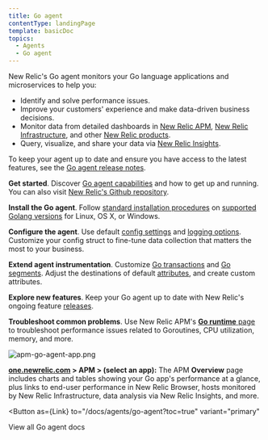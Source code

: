 ```yaml
---
title: Go agent
contentType: landingPage
template: basicDoc
topics:
  - Agents
  - Go agent
---
```



New Relic's Go agent monitors your Go language applications and microservices to help you:

* Identify and solve performance issues.
* Improve your customers' experience and make data-driven business decisions.
* Monitor data from detailed dashboards in [New Relic APM](/docs/apm/new-relic-apm/getting-started/introduction-new-relic-apm), [New Relic Infrastructure](/docs/infrastructure/new-relic-infrastructure/getting-started/introduction-new-relic-infrastructure), and other [New Relic products](https://newrelic.com/products).
* Query, visualize, and share your data via [New Relic Insights](/docs/insights/using-insights-ui/getting-started/introduction-new-relic-insights).

To keep your agent up to date and ensure you have access to the latest features, see the [Go agent release notes](/docs/release-notes/agent-release-notes/go-release-notes).

<Icon
  name="terminal"
  size="2em"
/>

**Get started**. Discover [Go agent capabilities](/docs/agents/go-agent/get-started/introduction-new-relic-go) and how to get up and running. You can also visit [New Relic's Github repository](https://github.com/newrelic/go-agent/blob/master/README.md).

<Icon
  name="list"
  size="2em"
/>

**Install the Go agent**. Follow [standard installation procedures](/docs/agents/go-agent/get-started/get-new-relic-go) on [supported Golang versions](/docs/agents/go-agent/get-started/get-new-relic-go#requirements) for Linux, OS X, or Windows.

<Icon
  name="settings"
  size="2em"
/>

**Configure the agent**. Use default [config settings](/docs/agents/go-agent/instrumentation/go-agent-configuration) and [logging options](/docs/agents/go-agent/instrumentation/go-agent-logging). Customize your config struct to fine-tune data collection that matters the most to your business.

<Icon
  name="tool"
  size="2em"
/>

**Extend agent instrumentation**. Customize [Go transactions](/docs/agents/go-agent/get-started/instrument-go-transactions) and [Go segments](/docs/agents/go-agent/get-started/instrument-go-segments). Adjust the destinations of default [attributes](/docs/agents/go-agent/instrumentation/go-agent-attributes), and create custom attributes.

<Icon
  name="database"
  size="2em"
/>

**Explore new features**. Keep your Go agent up to date with New Relic's ongoing feature [releases](/docs/release-notes/agent-release-notes/go-release-notes).

<Icon
  name="life-buoy"
  size="2em"
/>

**Troubleshoot common problems**. Use New Relic APM's [**Go runtime** page](/docs/agents/go-agent/features/go-runtime-ui-page) to troubleshoot performance issues related to Goroutines, CPU utilization, memory, and more.

![apm-go-agent-app.png](./images/apm-go-agent-app.png "apm-go-agent-app.png")

**[one.newrelic.com](https://one.newrelic.com/apm) > APM > (select an app):** The APM **Overview** page includes charts and tables showing your Go app's performance at a glance, plus links to end-user performance in New Relic Browser, hosts monitored by New Relic Infrastructure, data analysis via New Relic Insights, and more.

<Button
  as={Link}
  to="/docs/agents/go-agent?toc=true"
  variant="primary"
>
  View all Go agent docs
</Button>
